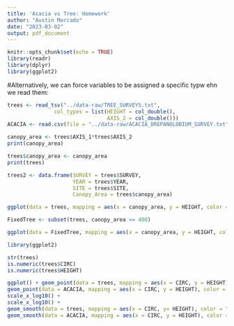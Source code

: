 ```yaml
---
title: 'Acacia vs Tree: Homework'
author: "Austin Mercado"
date: "2023-03-02"
output: pdf_document
---
```


```r
knitr::opts_chunk$set(echo = TRUE)
library(readr)
library(dplyr)
library(ggplot2)
```

#Alternatively, we can force variables to be assigned a specific typw ehn we read them:
```r
trees <- read_tsv("../data-raw/TREE_SURVEYS.txt",
               col_types = list(HEIGHT = col_double(),
                                AXIS_2 = col_double()))
ACACIA <- read.csv(file = "../data-raw/ACACIA_DREPANOLOBIUM_SURVEY.txt", sep = "\t", na.strings = "dead")
```

```r
canopy_area <- trees$AXIS_1*trees$AXIS_2
print(canopy_area)
```

```r
trees$canopy_area <- canopy_area
print(trees)
```

```r
trees2 <- data.frame(SURVEY = trees$SURVEY,
                     YEAR = trees$YEAR,
                     SITE = trees$SITE,
                     Canopy_Area = trees$canopy_area)
```

```r
ggplot(data = trees, mapping = aes(x = canopy_area, y = HEIGHT, color = TREATMENT)) + geom_point(size = 2, alpha = 0.5) + facet_wrap(~SPECIES) + labs(x = "Canopy Area(m)", y = "Height(m)")
```

```r
FixedTree <- subset(trees, canopy_area <= 400)
```

```r
ggplot(data = FixedTree, mapping = aes(x = canopy_area, y = HEIGHT, color = TREATMENT)) + geom_point(size = 3, alpha = 0.5) + facet_wrap(~SPECIES)
```

```r
library(ggplot2)
```

```r
str(trees)
is.numeric(trees$CIRC)
is.numeric(trees$HEIGHT)
```

```r
ggplot() + geom_point(data = trees, mapping = aes(x = CIRC, y = HEIGHT), color = "gray", alpha = 0.5) + 
geom_point(data = ACACIA, mapping = aes(x = CIRC, y = HEIGHT), color = "red", alpha = 0.8) +
scale_x_log10() +
scale_x_log10() +
geom_smooth(data = trees, mapping = aes(x = CIRC, y= HEIGHT), color = "black", method = "glm") + 
geom_smooth(data = ACACIA, mapping = aes(x = CIRC, y = HEIGHT), color = "black", method = "glm")
```
